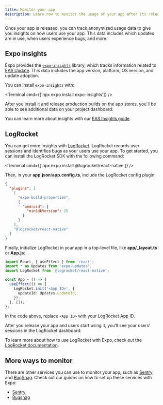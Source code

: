 ```yaml
---
title: Monitor your app
description: Learn how to monitor the usage of your app after its release.
---
```



Once your app is released, you can track anonymized usage data to give you insights on how users use your app. This data includes which updates are in use, when users experience bugs, and more.

## Expo insights

Expo provides the [`expo-insights`](/eas-insights/introduction/) library, which tracks information related to [EAS Update](/deploy/send-over-the-air-updates/). This data includes the app version, platform, OS version, and update adoption.

You can install `expo-insights` with:

<Terminal cmd={['npx expo install expo-insights']} />

After you install it and release production builds on the app stores, you'll be able to see additional data on your project dashboard:

<ContentSpotlight
  alt="Active user insights on the Expo dashboard."
  src="/static/images/monitoring/monitor-your-app/expo-insights.png"
/>

You can learn more about insights with our [EAS Insights guide](/eas-insights/introduction/).

## LogRocket

You can get more insights with [LogRocket](https://logrocket.com). LogRocket records user sessions and identifies bugs as your users use your app. To get started, you can install the LogRocket SDK with the following command:

<Terminal cmd={['npx expo install @logrocket/react-native']} />

Then, in your **app.json**/**app.config.ts**, include the LogRocket config plugin:

```json app.json/app.config.ts
{
  "plugins": [
    [
      "expo-build-properties",
      {
        "android": {
          "minSdkVersion": 25
        }
      }
    ],
    "@logrocket/react-native"
  ]
}
```

Finally, initialize LogRocket in your app in a top-level file, like **app/\_layout.ts** or **App.js**:

```ts app/_layout.ts/App.js
import React, { useEffect } from 'react';
import * as Updates from 'expo-updates';
import LogRocket from '@logrocket/react-native';

const App = () => {
  useEffect(() => {
    LogRocket.init('<App ID>', {
      updateId: Updates.updateId,
    });
  }, []);
};
```

In the code above, replace `<App ID>` with your [LogRocket App ID](https://app.logrocket.com/r/settings/setup).

After you release your app and users start using it, you'll see your users' sessions in the LogRocket dashboard:

<ContentSpotlight
  alt="User sessions on the LogRocket dashboard."
  src="/static/images/monitoring/monitor-your-app/logrocket.png"
/>

To learn more about how to use LogRocket with Expo, check out the [LogRocket documentation](https://docs.logrocket.com/reference/react-native-expo-adding-the-sdk).

## More ways to monitor

There are other services you can use to monitor your app, such as [Sentry](https://sentry.io) and [BugSnag](https://www.bugsnag.com). Check out our guides on how to set up these services with Expo:

- [Sentry](/guides/using-sentry/)
- [Bugsnag](/guides/using-bugsnag/)
